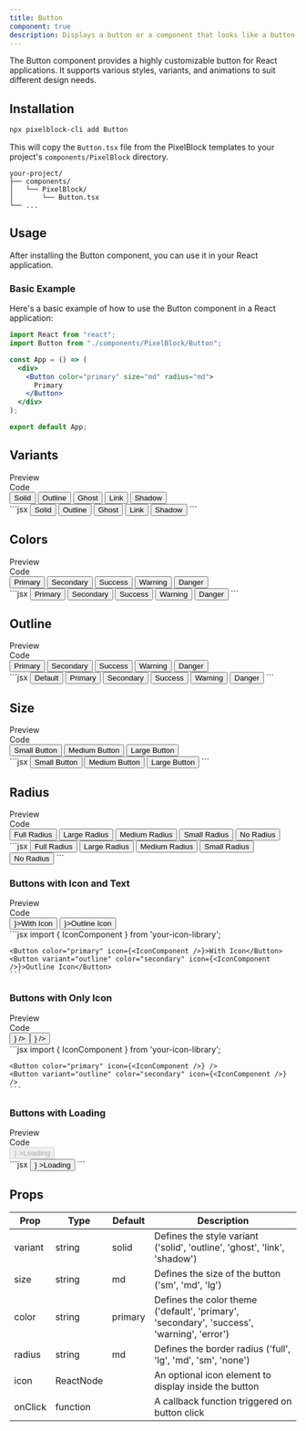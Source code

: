 ```yaml
---
title: Button
component: true
description: Displays a button or a component that looks like a button.
---
```


The Button component provides a highly customizable button for React applications. It supports various styles, variants, and animations to suit different design needs.

## Installation

```bash
npx pixelblock-cli add Button
```

This will copy the `Button.tsx` file from the PixelBlock templates to your project's `components/PixelBlock` directory.

```
your-project/
├── components/
│   └── PixelBlock/
│       └── Button.tsx
└── ...
```

## Usage

After installing the Button component, you can use it in your React application.

### Basic Example

Here's a basic example of how to use the Button component in a React application:

```jsx
import React from "react";
import Button from "./components/PixelBlock/Button";

const App = () => (
  <div>
    <Button color="primary" size="md" radius="md">
      Primary
    </Button>
  </div>
);

export default App;
```

## Variants

<Tabs defaultValue="preview">
  <TabsList className="">
    <TabsTrigger value="preview">
      <div className="flex items-center "><EyeIcon className="mr-2 h-4 w-4" />Preview</div>
    </TabsTrigger>
    <TabsTrigger value="code">
      <div className="flex items-center "><CodeIcon className="mr-2 h-4 w-4" />Code</div>
    </TabsTrigger>
  </TabsList>
  <TabsContent value="preview">
    <div className="bg-white dark:bg-zinc-900/10 rounded-lg border dark:border-white/10 shadow-sm h-full w-full py-4 px-2">
      <div className="max-w-full py-4 px-2 w-full h-full overflow-x-auto grid grid-col-5 gap-4">
        <div className="flex gap-6 flex-wrap">
          <Button color="primary" size="md" radius="md">
            Solid
          </Button>
          <Button variant="outline" color="primary" size="md" radius="md">
            Outline
          </Button>
          <Button variant="ghost" color="primary" size="md" radius="md">
            Ghost
          </Button>
          <Button variant="link" color="primary" size="md" radius="md">
            Link
          </Button>
          <Button variant="shadow" color="primary" size="md" radius="md">
            Shadow
          </Button>
        </div>
      </div>
    </div>
  </TabsContent>
  <TabsContent value="code">
    ```jsx
    <Button variant="solid" color="primary">Solid </Button>
    <Button variant="outline" color="primary">
      Outline
    </Button>
    <Button variant="ghost" color="primary">
      Ghost
    </Button>
    <Button variant="link" color="primary">
      Link
    </Button>
    <Button variant="shadow" color="primary">
      Shadow
    </Button>
    ```
  </TabsContent>
</Tabs>

## Colors

<Tabs defaultValue="preview">
  <TabsList className="">
    <TabsTrigger value="preview">
      <div className="flex items-center "><EyeIcon className="mr-2 h-4 w-4" />Preview</div>
    </TabsTrigger>
    <TabsTrigger value="code">
      <div className="flex items-center "><CodeIcon className="mr-2 h-4 w-4" />Code</div>
    </TabsTrigger>
  </TabsList>
  <TabsContent value="preview">
    <div className="bg-white dark:bg-zinc-900/10 rounded-lg border dark:border-white/10 shadow-sm h-full w-full py-4 px-2">
      <div className="max-w-full py-4 px-2 w-full h-full overflow-x-auto grid grid-col-5 gap-4">
        <div className="flex gap-6 flex-wrap">
          <Button color="primary">Primary</Button>
          <Button color="secondary">Secondary</Button>
          <Button color="success">Success</Button>
          <Button color="warning">Warning</Button>
          <Button color="error">Danger</Button>
        </div>
      </div>
    </div>
  </TabsContent>
  <TabsContent value="code">
      ```jsx
        <Button color="primary">Primary</Button>
        <Button color="secondary">Secondary</Button>
        <Button color="success">Success</Button>
        <Button color="warning">Warning</Button>
        <Button color="error">Danger</Button>
      ```
  </TabsContent>
</Tabs>

## Outline

<Tabs defaultValue="preview">
  <TabsList className="">
    <TabsTrigger value="preview">
      <div className="flex items-center "><EyeIcon className="mr-2 h-4 w-4" />Preview</div>
    </TabsTrigger>
    <TabsTrigger value="code">
      <div className="flex items-center "><CodeIcon className="mr-2 h-4 w-4" />Code</div>
    </TabsTrigger>
  </TabsList>
  <TabsContent value="preview">
    <div className="bg-white dark:bg-zinc-900/10 rounded-lg border dark:border-white/10 shadow-sm h-full w-full py-4 px-2">
      <div className="max-w-full py-4 px-2 w-full h-full overflow-x-auto  gap-4">
        <div className="flex gap-6  flex-wrap">
          <Button variant="outline" color="primary">
            Primary
          </Button>
          <Button variant="outline" color="secondary">
            Secondary
          </Button>
          <Button variant="outline" color="success">
            Success
          </Button>
          <Button variant="outline" color="warning">
            Warning
          </Button>
          <Button variant="outline" color="error">
            Danger
          </Button>
        </div>
      </div>
    </div>
  </TabsContent>
  <TabsContent value="code">
      ```jsx
      <Button variant="outline" color="default">Default</Button>
      <Button variant="outline" color="primary">Primary</Button>
      <Button variant="outline" color="secondary">Secondary</Button>
      <Button variant="outline" color="success">Success</Button>
      <Button variant="outline" color="warning">Warning</Button>
      <Button variant="outline" color="error">Danger</Button>
      ```
  </TabsContent>
</Tabs>

## Size

<Tabs defaultValue="preview">
  <TabsList className="">
    <TabsTrigger value="preview">
      <div className="flex items-center "><EyeIcon className="mr-2 h-4 w-4" />Preview</div>
    </TabsTrigger>
    <TabsTrigger value="code">
      <div className="flex items-center "><CodeIcon className="mr-2 h-4 w-4" />Code</div>
    </TabsTrigger>
  </TabsList>
  <TabsContent value="preview">
    <div className="bg-white dark:bg-zinc-900/10 rounded-lg border dark:border-white/10 shadow-sm h-full w-full py-4 px-2">
      <div className="max-w-full py-4 px-2 w-full h-full overflow-x-auto grid grid-col-5 gap-4">
        <div className="flex gap-6 flex-wrap">
          <Button size="sm" color="primary">
            Small Button
          </Button>
          <Button size="md" color="primary">
            Medium Button
          </Button>
          <Button size="lg" color="primary">
            Large Button
          </Button>
        </div>
      </div>
    </div>
  </TabsContent>
  <TabsContent value="code">
      ```jsx
      <Button size="sm" color="primary">Small Button</Button>
      <Button size="md" color="primary">Medium Button</Button>
      <Button size="lg" color="primary">Large Button</Button>
      ```
  </TabsContent>
</Tabs>

## Radius
<Tabs defaultValue="preview">
  <TabsList className="">
    <TabsTrigger value="preview">
      <div className="flex items-center "><EyeIcon className="mr-2 h-4 w-4" />Preview</div>
    </TabsTrigger>
    <TabsTrigger value="code">
      <div className="flex items-center "><CodeIcon className="mr-2 h-4 w-4" />Code</div>
    </TabsTrigger>
  </TabsList>
  <TabsContent value="preview">
    <div className="bg-white dark:bg-zinc-900/10 rounded-lg border dark:border-white/10 shadow-sm h-full w-full py-4 px-2">
      <div className="max-w-full py-4 px-2 w-full h-full overflow-x-auto grid grid-col-5 gap-4">
        <div className="flex gap-6 flex-wrap">
          <Button radius="full" color="primary">
            Full Radius
          </Button>
          <Button radius="lg" color="primary">
            Large Radius
          </Button>
          <Button radius="md" color="primary">
            Medium Radius
          </Button>
          <Button radius="sm" color="primary">
            Small Radius
          </Button>
          <Button radius="none" color="primary">
            No Radius
          </Button>
        </div>
      </div>
    </div>
  </TabsContent>
  <TabsContent value="code">
      ```jsx
      <Button radius="full" color="primary">Full Radius</Button>
      <Button radius="lg" color="primary">Large Radius</Button>
      <Button radius="md" color="primary">Medium Radius</Button>
      <Button radius="sm" color="primary">Small Radius</Button>
      <Button radius="none" color="primary">No Radius</Button>
      ```
  </TabsContent>
</Tabs>

### Buttons with Icon and Text

<Tabs defaultValue="preview">
  <TabsList className="">
    <TabsTrigger value="preview">
      <div className="flex items-center "><EyeIcon className="mr-2 h-4 w-4" />Preview</div>
    </TabsTrigger>
    <TabsTrigger value="code">
      <div className="flex items-center "><CodeIcon className="mr-2 h-4 w-4" />Code</div>
    </TabsTrigger>
  </TabsList>
  <TabsContent value="preview">
    <div className="bg-white dark:bg-zinc-900/10 rounded-lg border dark:border-white/10 shadow-sm h-full w-full py-4 px-2">
      <div className="max-w-full py-4 px-2 w-full h-full overflow-x-auto grid grid-col-5 gap-4">
        <div className="flex gap-6 flex-wrap">
          <Button color="primary" icon={<IconComponent />}>With Icon</Button>
          <Button variant="outline" color="secondary" icon={<IconComponent />}>Outline Icon</Button>
        </div>
      </div>
    </div>
  </TabsContent>
  <TabsContent value="code">
    ```jsx
    import { IconComponent } from 'your-icon-library';

    <Button color="primary" icon={<IconComponent />}>With Icon</Button>
    <Button variant="outline" color="secondary" icon={<IconComponent />}>Outline Icon</Button>
    ```
  </TabsContent>
</Tabs>

### Buttons with Only Icon

<Tabs defaultValue="preview">
  <TabsList className="">
    <TabsTrigger value="preview">
      <div className="flex items-center "><EyeIcon className="mr-2 h-4 w-4" />Preview</div>
    </TabsTrigger>
    <TabsTrigger value="code">
      <div className="flex items-center "><CodeIcon className="mr-2 h-4 w-4" />Code</div>
    </TabsTrigger>
  </TabsList>
  <TabsContent value="preview">
    <div className="bg-white dark:bg-zinc-900/10 rounded-lg border dark:border-white/10 shadow-sm h-full w-full py-4 px-2">
      <div className="max-w-full py-4 px-2 w-full h-full overflow-x-auto grid grid-col-5 gap-4">
        <div className="flex gap-6 flex-wrap">
          <Button color="primary" icon={<IconComponent />} />
          <Button variant="outline" color="secondary" icon={<IconComponent />} />
        </div>
      </div>
    </div>
  </TabsContent>
  <TabsContent value="code">
    ```jsx
    import { IconComponent } from 'your-icon-library';

    <Button color="primary" icon={<IconComponent />} />
    <Button variant="outline" color="secondary" icon={<IconComponent />} />
    ```
  </TabsContent>
</Tabs>


### Buttons with Loading

<Tabs defaultValue="preview">
  <TabsList className="">
    <TabsTrigger value="preview">
      <div className="flex items-center "><EyeIcon className="mr-2 h-4 w-4" />Preview</div>
    </TabsTrigger>
    <TabsTrigger value="code">
      <div className="flex items-center "><CodeIcon className="mr-2 h-4 w-4" />Code</div>
    </TabsTrigger>
  </TabsList>
  <TabsContent value="preview">
    <div className="bg-white dark:bg-zinc-900/10 rounded-lg border dark:border-white/10 shadow-sm h-full w-full py-4 px-2">
      <div className="max-w-full py-4 px-2 w-full h-full overflow-x-auto grid grid-col-5 gap-4">
        <div className="flex gap-6 flex-wrap">
          <Button disabled color="primary" icon={<LoadingIcon />} >Loading</Button>
        </div>
      </div>
    </div>
  </TabsContent>
  <TabsContent value="code">
    ```jsx
      <Button color="primary" icon={<LoadingIcon />} >Loading</Button>
    ```
  </TabsContent>
</Tabs>

## Props

| Prop    | Type      | Default | Description                                                                                 |
| ------- | --------- | ------- | ------------------------------------------------------------------------------------------- |
| variant | string    | solid   | Defines the style variant ('solid', 'outline', 'ghost', 'link', 'shadow')                   |
| size    | string    | md      | Defines the size of the button ('sm', 'md', 'lg')                                           |
| color   | string    | primary | Defines the color theme ('default', 'primary', 'secondary', 'success', 'warning', 'error') |
| radius  | string    | md      | Defines the border radius ('full', 'lg', 'md', 'sm', 'none')                                |
| icon    | ReactNode |         | An optional icon element to display inside the button                                       |
| onClick | function  |         | A callback function triggered on button click                                               |
